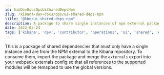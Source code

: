 ```yaml
---
id: kibDevDocsOpsUiSharedDepsNpm
slug: /kibana-dev-docs/ops/ui-shared-deps-npm
title: "@kbn/ui-shared-deps-npm"
description: A package to share single instances of npm external packages across bundles
date: 2022-05-24
tags: ['kibana', 'dev', 'contributor', 'operations', 'ui', 'shared', 'deps', 'npm']
---
```


This is a package of shared dependencies that must only have a single instance and are from the NPM external to 
the Kibana repository. To consume them, import the package and merge the `externals` export into your webpack 
externals config so that all references to the supported modules will be remapped to use the global versions.
